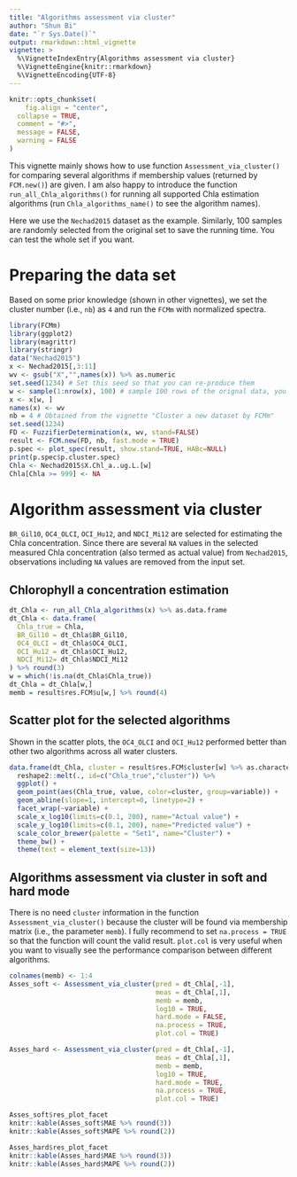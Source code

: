 ```yaml
---
title: "Algorithms assessment via cluster"
author: "Shun Bi"
date: "`r Sys.Date()`"
output: rmarkdown::html_vignette
vignette: >
  %\VignetteIndexEntry{Algorithms assessment via cluster}
  %\VignetteEngine{knitr::rmarkdown}
  %\VignetteEncoding{UTF-8}
---
```


```r
knitr::opts_chunk$set(
	fig.align = "center",
  collapse = TRUE,
  comment = "#>",
  message = FALSE,
  warning = FALSE
)
```

This vignette mainly shows how to use function `Assessment_via_cluster()` for comparing several algorithms if membership values (returned by `FCM.new()`) are given. I am also happy to introduce the function `run_all_Chla_algorithms()` for running all supported Chla estimation algorithms (run `Chla_algorithms_name()` to see the algorithm names). 

Here we use the `Nechad2015` dataset as the example. Similarly, 100 samples are randomly selected from the original set to save the running time. You can test the whole set if you want. 

# Preparing the data set

Based on some prior knowledge (shown in other vignettes), we set the cluster number (i.e., `nb`) as `4` and run the `FCMm` with normalized spectra.

```r
library(FCMm) 
library(ggplot2) 
library(magrittr)
library(stringr)
data("Nechad2015")
x <- Nechad2015[,3:11]
wv <- gsub("X","",names(x)) %>% as.numeric
set.seed(1234) # Set this seed so that you can re-produce them
w <- sample(1:nrow(x), 100) # sample 100 rows of the orignal data, you can test the whole set if you like
x <- x[w, ]
names(x) <- wv
nb = 4 # Obtained from the vignette "Cluster a new dataset by FCMm"
set.seed(1234)
FD <- FuzzifierDetermination(x, wv, stand=FALSE)
result <- FCM.new(FD, nb, fast.mode = TRUE)
p.spec <- plot_spec(result, show.stand=TRUE, HABc=NULL)
print(p.spec$p.cluster.spec)
Chla <- Nechad2015$X.Chl_a..ug.L.[w]
Chla[Chla >= 999] <- NA
```

# Algorithm assessment via cluster

`BR_Gil10`, `OC4_OLCI`, `OCI_Hu12`, and `NDCI_Mi12` are selected for estimating the Chla concentration. Since there are several `NA` values in the selected measured Chla concentration (also termed as actual value) from `Nechad2015`, observations including `NA` values are removed from the input set.

## Chlorophyll a concentration estimation
```r
dt_Chla <- run_all_Chla_algorithms(x) %>% as.data.frame
dt_Chla <- data.frame(
  Chla_true = Chla, 
  BR_Gil10 = dt_Chla$BR_Gil10,
  OC4_OLCI = dt_Chla$OC4_OLCI,
  OCI_Hu12 = dt_Chla$OCI_Hu12,
  NDCI_Mi12= dt_Chla$NDCI_Mi12
) %>% round(3)
w = which(!is.na(dt_Chla$Chla_true))
dt_Chla = dt_Chla[w,]
memb = result$res.FCM$u[w,] %>% round(4)
```

## Scatter plot for the selected algorithms

Shown in the scatter plots, the `OC4_OLCI` and `OCI_Hu12` performed better than other two algorithms across all water clusters.

```r
data.frame(dt_Chla, cluster = result$res.FCM$cluster[w] %>% as.character) %>%
  reshape2::melt(., id=c("Chla_true","cluster")) %>% 
  ggplot() + 
  geom_point(aes(Chla_true, value, color=cluster, group=variable)) + 
  geom_abline(slope=1, intercept=0, linetype=2) + 
  facet_wrap(~variable) + 
  scale_x_log10(limits=c(0.1, 200), name="Actual value") + 
  scale_y_log10(limits=c(0.1, 200), name="Predicted value") + 
  scale_color_brewer(palette = "Set1", name="Cluster") + 
  theme_bw() + 
  theme(text = element_text(size=13))
```

## Algorithms assessment via cluster in soft and hard mode

There is no need `cluster` information in the function `Assessment_via_cluster()` because the cluster will be found via membership matrix (i.e., the parameter `memb`). I fully recommend to set `na.process = TRUE` so that the function will count the valid result. `plot.col` is very useful when you want to visually see the performance comparison between different algorithms.

```r
colnames(memb) <- 1:4
Asses_soft <- Assessment_via_cluster(pred = dt_Chla[,-1],
                                     meas = dt_Chla[,1],
                                     memb = memb,
                                     log10 = TRUE,
                                     hard.mode = FALSE,
                                     na.process = TRUE,
                                     plot.col = TRUE)

Asses_hard <- Assessment_via_cluster(pred = dt_Chla[,-1],
                                     meas = dt_Chla[,1],
                                     memb = memb,
                                     log10 = TRUE,
                                     hard.mode = TRUE,
                                     na.process = TRUE,
                                     plot.col = TRUE)

Asses_soft$res_plot_facet
knitr::kable(Asses_soft$MAE %>% round(3))
knitr::kable(Asses_soft$MAPE %>% round(2))

Asses_hard$res_plot_facet
knitr::kable(Asses_hard$MAE %>% round(3))
knitr::kable(Asses_hard$MAPE %>% round(2))
```

